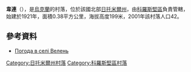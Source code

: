 {{coord|50|58|26|N|28|26|55|E|scale:30000|display=title}}

'''韋連'''（{{lang-uk|Велень}}），是[[烏克蘭|烏克蘭]]的村落，位於該國北部[[日托米爾州|日托米爾州]]，由[[科羅斯堅區|科羅斯堅區]]負責管轄，始建於1921年，面積0.38平方公里，海拔高度199米，2001年該村落人口42。

==參考資料==
* [http://weather.in.ua/ua/zhitomirskaja/2696 Погода в селі Велень] {{Wayback|url=http://weather.in.ua/ua/zhitomirskaja/2696 |date=20111219153956 }}

{{DEFAULTSORT:Велень}}
[[Category:日托米爾州村落|Category:日托米爾州村落]]
[[Category:科羅斯堅區村落|Category:科羅斯堅區村落]]


{{Zhytomyr-geo-stub}}